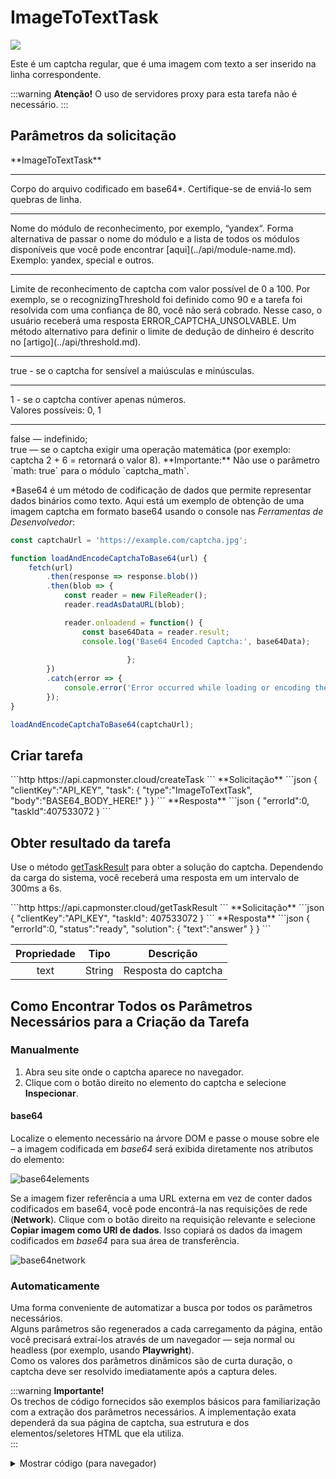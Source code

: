 ﻿---
sidebar_position: 9
sidebar_label: ImageToText
---


# ImageToTextTask

<PriceBlockWrap>
  <PriceBlock captchaId="text"/>
</PriceBlockWrap>

![](./images/image-to-text/text-captcha-2.png)

Este é um captcha regular, que é uma imagem com texto a ser inserido na linha correspondente.

:::warning **Atenção!**
O uso de servidores proxy para esta tarefa não é necessário.
:::


## Parâmetros da solicitação
<TabItem value="proxyless" label="RecaptchaV2EnterpriseTaskProxyless (sem proxy)" default className="bordered-panel">
<ParamItem title="type" required type="string" />
**ImageToTextTask**

---

<ParamItem title="body" required type="string" />
Corpo do arquivo codificado em base64*. Certifique-se de enviá-lo sem quebras de linha.

---

<ParamItem title="capMonsterModule" type="string" />
Nome do módulo de reconhecimento, por exemplo, “yandex“. Forma alternativa de passar o nome do módulo e a lista de todos os módulos disponíveis que você pode encontrar [aqui](../api/module-name.md). <br />
Exemplo: yandex, special e outros.

---

<ParamItem title="recognizingThreshold" type="integer" />
Limite de reconhecimento de captcha com valor possível de 0 a 100. Por exemplo, se o recognizingThreshold foi definido como 90 e a tarefa foi resolvida com uma confiança de 80, você não será cobrado. Nesse caso, o usuário receberá uma resposta ERROR_CAPTCHA_UNSOLVABLE. Um método alternativo para definir o limite de dedução de dinheiro é descrito no [artigo](../api/threshold.md).

---

<ParamItem title="case" type="boolean" />
true - se o captcha for sensível a maiúsculas e minúsculas.

---

<ParamItem title="numeric" type="integer" />
1 - se o captcha contiver apenas números. <br />
Valores possíveis: 0, 1

---

<ParamItem title="math" type="boolean" />
false — indefinido;<br />true — se o captcha exigir uma operação matemática (por exemplo: captcha 2 + 6 = retornará o valor 8). **Importante:** Não use o parâmetro `math: true` para o módulo `captcha_math`.
</TabItem>

<br />

*Base64 é um método de codificação de dados que permite representar dados binários como texto. Aqui está um exemplo de obtenção de uma imagem captcha em formato base64 usando o console nas *Ferramentas de Desenvolvedor*:

```javascript
const captchaUrl = 'https://example.com/captcha.jpg';

function loadAndEncodeCaptchaToBase64(url) {
    fetch(url)
        .then(response => response.blob())
        .then(blob => {
            const reader = new FileReader();
            reader.readAsDataURL(blob);

            reader.onloadend = function() {
                const base64Data = reader.result;                
                console.log('Base64 Encoded Captcha:', base64Data);
                          
						  };
        })
        .catch(error => {
            console.error('Error occurred while loading or encoding the captcha:', error);
        });
}

loadAndEncodeCaptchaToBase64(captchaUrl);

```


## Criar tarefa


<TabItem value="proxyless" label="RecaptchaV2TaskProxyless (sem proxy)" default className="method-panel">
<MethodItem>
  ```http
  https://api.capmonster.cloud/createTask
  ```
</MethodItem>
<MethodDescription>
**Solicitação**
```json
{
  "clientKey":"API_KEY",
  "task": {
    "type":"ImageToTextTask",
    "body":"BASE64_BODY_HERE!"
  }
}
```
**Resposta**
```json
{
  "errorId":0,
  "taskId":407533072
}
```

</MethodDescription>
</TabItem>

## Obter resultado da tarefa
Use o método [getTaskResult](../api/methods/get-task-result.md) para obter a solução do captcha. Dependendo da carga do sistema, você receberá uma resposta em um intervalo de 300ms a 6s.

<TabItem value="proxyless" label="GeeTestTaskProxyless (sem proxy)" default className="method-panel-full">
<MethodItem>
```http
https://api.capmonster.cloud/getTaskResult
```
</MethodItem>
<MethodDescription>
**Solicitação**
```json
{
  "clientKey":"API_KEY",
  "taskId": 407533072
}
```
**Resposta**
```json
{
  "errorId":0,
  "status":"ready",
  "solution": {
    "text":"answer"
  }
}
```
</MethodDescription>
</TabItem>

<br />

|**Propriedade**|**Tipo**|**Descrição**|
| :-: | :-: | :-: |
|text|String|Resposta do captcha|

## Como Encontrar Todos os Parâmetros Necessários para a Criação da Tarefa

### Manualmente

1. Abra seu site onde o captcha aparece no navegador.
2. Clique com o botão direito no elemento do captcha e selecione **Inspecionar**.

#### base64

Localize o elemento necessário na árvore DOM e passe o mouse sobre ele – a imagem codificada em *base64* será exibida diretamente nos atributos do elemento:

![base64elements](images\image-to-text\base64-elements.png)

Se a imagem fizer referência a uma URL externa em vez de conter dados codificados em base64, você pode encontrá-la nas requisições de rede (**Network**). Clique com o botão direito na requisição relevante e selecione **Copiar imagem como URI de dados**. Isso copiará os dados da imagem codificados em *base64* para sua área de transferência.

![base64network](images\image-to-text\base64-network.png)

### Automaticamente

Uma forma conveniente de automatizar a busca por todos os parâmetros necessários.  
Alguns parâmetros são regenerados a cada carregamento da página, então você precisará extraí-los através de um navegador — seja normal ou headless (por exemplo, usando **Playwright**).  
Como os valores dos parâmetros dinâmicos são de curta duração, o captcha deve ser resolvido imediatamente após a captura deles.

:::warning **Importante!**  
Os trechos de código fornecidos são exemplos básicos para familiarização com a extração dos parâmetros necessários. A implementação exata dependerá da sua página de captcha, sua estrutura e dos elementos/seletores HTML que ela utiliza.  
:::

<Tabs className="full-width-tabs filled-tabs request-tabs">
  <TabItem value="js" label="JavaScript" default className="method-panel">
    <details>
      <summary>Mostrar código (para navegador)</summary>
      ```js
      (async () => {
        const img = document.querySelector('img'); // Seletor de exemplo

        const imageUrl = img.src;

        const response = await fetch(imageUrl);

        if (!response.ok) {
          throw new Error("Falha ao carregar a imagem");
        }

        const buffer = await response.arrayBuffer();

        // Converter dados binários para base64
        const base64Image = btoa(String.fromCharCode(...new Uint8Array(buffer)));

        console.log(base64Image); 
      })();
      ```
    </details>

    <details>
      <summary>Mostrar código (Node.js)</summary>
      ```js
      (async () => {
        const imageUrl = "https://example/img/.jpg"; // URL da imagem

        const response = await fetch(imageUrl);

        if (!response.ok) {
          throw new Error("Falha ao carregar a imagem");
        }

        const buffer = await response.arrayBuffer();

        // Converter dados para base64
        const base64Image = Buffer.from(buffer).toString("base64");

        console.log(base64Image);
      })();
      ```
    </details>
  </TabItem>

  <TabItem value="python" label="Python" className="method-panel">
    <details>
      <summary>Mostrar código</summary>
      ```python
      import requests
      import base64

      # URL da imagem
      image_url = "https://example/img.jpg"

      response = requests.get(image_url)

      if response.status_code == 200:
          # Converter dados binários da imagem para base64
          base64_image = base64.b64encode(response.content).decode('utf-8')

          print(base64_image)
      else:
          print("Falha ao carregar a imagem")
      ```
    </details>
  </TabItem>

  <TabItem value="csharp" label="C#" className="method-panel">
    <details>
      <summary>Mostrar código</summary>
      ```csharp
      using System;
      using System.Net.Http;
      using System.Threading.Tasks;

      class Program
      {
          static async Task Main(string[] args)
          {
              // URL da imagem
              string imageUrl = "https://example/img.jpg";

              using (HttpClient client = new HttpClient())
              {
                  try
                  {
                      byte[] imageBytes = await client.GetByteArrayAsync(imageUrl);

                      // Converter dados binários da imagem para base64
                      string base64Image = Convert.ToBase64String(imageBytes);

                      Console.WriteLine(base64Image);
                  }
                  catch (Exception ex)
                  {
                      Console.WriteLine("Falha ao carregar a imagem: " + ex.Message);
                  }
              }
          }
      }
      ```
    </details>
  </TabItem>
</Tabs>

## Usar biblioteca SDK

<Tabs className="full-width-tabs filled-tabs request-tabs" groupId="captcha-type">
  <TabItem value="js" label="JavaScript" default className="method-panel">
    ```js
    // https://github.com/ZennoLab/capmonstercloud-client-js

    import { CapMonsterCloudClientFactory, ClientOptions, ImageToTextRequest } from '@zennolab_com/capmonstercloud-client';

    document.addEventListener('DOMContentLoaded', async () => {
      const cmcClient = CapMonsterCloudClientFactory.Create(new ClientOptions({ clientKey: '<sua chave API do capmonster.cloud>' }));
      console.log(await cmcClient.getBalance());

      const imageToTextRequest = new ImageToTextRequest({
        body: 'algum corpo em base64', // Substitua pelo valor correto
        CapMonsterModule: CapMonsterModules.YandexWave,
        Case: true,
        numeric: 1,
        recognizingThreshold: 65,
        math: false,
      });

      console.log(await cmcClient.Solve(imageToTextRequest));
    });
    ```
  </TabItem>

  <TabItem value="python" label="Python" className="method-panel">
    ```python
    # https://github.com/ZennoLab/capmonstercloud-client-python

    import asyncio
    import base64
    from capmonstercloudclient import CapMonsterClient, ClientOptions
    from capmonstercloudclient.requests import ImageToTextRequest

    client_options = ClientOptions(api_key="sua_chave_api")  # Sua chave API do CapMonster Cloud
    cap_monster_client = CapMonsterClient(options=client_options)

    image_base64 = "/9j/4AAQSkZJRgABAQAAAQABAAD/2wBDAAgGBgc…wwzqR4U/yZ//Z" # Substitua pelo valor correto

    image_bytes = base64.b64decode(image_base64)

    image_to_text_request = ImageToTextRequest(
        image_bytes=image_bytes,
        module_name=None,
        threshold=50,      
        case=True,         
        numeric=0,         
        math=False         
    )

    async def solve_captcha():
        return await cap_monster_client.solve_captcha(image_to_text_request)

    responses = asyncio.run(solve_captcha())
    print(responses)
    ```
  </TabItem>

  <TabItem value="csharp" label="C#" className="method-panel">
    ```csharp
    // https://github.com/ZennoLab/capmonstercloud-client-dotnet

    using Zennolab.CapMonsterCloud.Requests;
    using Zennolab.CapMonsterCloud;

    class Program
    {
        static async Task Main(string[] args)
        {
            var clientOptions = new ClientOptions
            {
                ClientKey = "sua_chave_api" // Sua chave API do CapMonster Cloud
            };

            var cmCloudClient = CapMonsterCloudClientFactory.Create(clientOptions);

            var imageToTextRequest = new ImageToTextRequest
            {
                Body = "/9j/4AAQSkZJRgABAQAAAQABA...hMjIyMjIyMjIyMjIyMj", // Substitua pelo valor correto
                CapMonsterModule = "None",  
                RecognizingThreshold = 70, 
                CaseSensitive = true,
                Numeric = false, 
                Math = false
            };

            var imageToTextResult = await cmCloudClient.SolveAsync(imageToTextRequest);

            Console.WriteLine("Captcha Resolvido: " + imageToTextResult.Solution.Value);
        }
    }
    ```
  </TabItem>
</Tabs>
